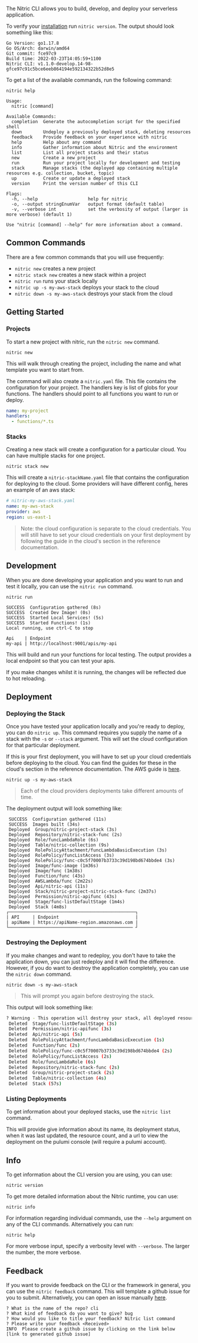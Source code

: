 The Nitric CLI allows you to build, develop, and deploy your serverless application.

To verify your [installation](/docs/installation) run `nitric version`. The output should look something like this:

```
Go Version: go1.17.8
Go OS/Arch: darwin/amd64
Git commit: fce97c9
Build time: 2022-03-23T14:05:59+1100
Nitric CLI: v1.1.0-develop.14-98-gfce97c91c5bce6eeb864194e592134322b52d8e5
```

To get a list of the available commands, run the following command:

```
nitric help

Usage:
  nitric [command]

Available Commands:
  completion  Generate the autocompletion script for the specified shell
  down        Undeploy a previously deployed stack, deleting resources
  feedback    Provide feedback on your experience with nitric
  help        Help about any command
  info        Gather information about Nitric and the environment
  list        List all project stacks and their status
  new         Create a new project
  run         Run your project locally for development and testing
  stack       Manage stacks (the deployed app containing multiple resources e.g. collection, bucket, topic)
  up          Create or update a deployed stack
  version     Print the version number of this CLI

Flags:
  -h, --help                   help for nitric
  -o, --output stringEnumVar   output format (default table)
  -v, --verbose int            set the verbosity of output (larger is more verbose) (default 1)

Use "nitric [command] --help" for more information about a command.
```

## Common Commands

There are a few common commands that you will use frequently:

- `nitric new` creates a new project
- `nitric stack new` creates a new stack within a project
- `nitric run` runs your stack locally
- `nitric up -s my-aws-stack` deploys your stack to the cloud
- `nitric down -s my-aws-stack` destroys your stack from the cloud

## Getting Started

### Projects

To start a new project with nitric, run the `nitric new` command.

```
nitric new
```

This will walk through creating the project, including the name and what template you want to start from.

The command will also create a `nitric.yaml` file. This file contains the configuration for your project. The handlers key is list of globs for your functions. The handlers should point to all functions you want to run or deploy.

```yaml
name: my-project
handlers:
  - functions/*.ts
```

### Stacks

Creating a new stack will create a configuration for a particular cloud. You can have multiple stacks for one project.

```
nitric stack new
```

This will create a `nitric-stackName.yaml` file that contains the configuration for deploying to the cloud. Some providers will have different config, heres an example of an aws stack:

```yaml
# nitric-my-aws-stack.yaml
name: my-aws-stack
provider: aws
region: us-east-1
```

> Note: the cloud configuration is separate to the cloud credentials.
> You will still have to set your cloud credentials on your first deployment by following the guide in the cloud's section in the reference documentation.

## Development

When you are done developing your application and you want to run and test it locally, you can use the `nitric run` command.

```
nitric run

SUCCESS  Configuration gathered (8s)
SUCCESS  Created Dev Image! (0s)
SUCCESS  Started Local Services! (5s)
SUCCESS  Started Functions! (1s)
Local running, use ctrl-C to stop

Api    | Endpoint
my-api | http://localhost:9001/apis/my-api
```

This will build and run your functions for local testing. The output provides a local endpoint so that you can test your apis.

If you make changes whilst it is running, the changes will be reflected due to hot reloading.

## Deployment

### Deploying the Stack

Once you have tested your application locally and you're ready to deploy, you can do `nitric up`. This command requires you supply the name of a stack with the `-s` or `--stack` argument. This will set the cloud configuration for that particular deployment.

If this is your first deployment, you will have to set up your cloud credentials before deploying to the cloud. You can find the guides for these in the cloud's section in the reference documentation. The AWS guide is [here](/docs/reference/aws).

```
nitric up -s my-aws-stack
```

> Each of the cloud providers deployments take different amounts of time.

The deployment output will look something like:

```
 SUCCESS  Configuration gathered (11s)
 SUCCESS  Images built (34s)
 Deployed  Group/nitric-project-stack (3s)
 Deployed  Repository/nitric-stack-func (2s)
 Deployed  Role/funcLambdaRole (6s)
 Deployed  Table/nitric-collection (9s)
 Deployed  RolePolicyAttachment/funcLambdaBasicExecution (3s)
 Deployed  RolePolicy/funcListAccess (3s)
 Deployed  RolePolicy/func-c0c5f70007b3733c39d198bd674bbde4 (3s)
 Deployed  Image/func-image (1m36s)
 Deployed  Image/func (1m38s)
 Deployed  Function/func (43s)
 Deployed  AWSLambda/func (2m22s)
 Deployed  Api/nitric-api (11s)
 Deployed  Stack/nitric-project-nitric-stack-func (2m37s)
 Deployed  Permission/nitric-apifunc (43s)
 Deployed  Stage/func-listDefaultStage (1m4s)
 Deployed  Stack (4m8s)
┌────────────────────────────────────────────────┐
| API     | Endpoint                             |
| apiName | https://apiName-region.amazonaws.com |
└─────────────────────────────────────────────── ┘
```

### Destroying the Deployment

If you make changes and want to redeploy, you don't have to take the application down, you can just redeploy and it will find the difference. However, if you do want to destroy the application completely, you can use the `nitric down` command.

```
nitric down -s my-aws-stack
```

> This will prompt you again before destroying the stack.

This output will look something like:

```bash
? Warning - This operation will destroy your stack, all deployed resources will be removed. Are you sure you want to proceed? Yes
 Deleted  Stage/func-listDefaultStage (3s)
 Deleted  Permission/nitric-apifunc (3s)
 Deleted  Api/nitric-api (5s)
 Deleted  RolePolicyAttachment/funcLambdaBasicExecution (1s)
 Deleted  Function/func (2s)
 Deleted  RolePolicy/func-c0c5f70007b3733c39d198bd674bbde4 (2s)
 Deleted  RolePolicy/funcListAccess (2s)
 Deleted  Role/funcLambdaRole (6s)
 Deleted  Repository/nitric-stack-func (2s)
 Deleted  Group/nitric-project-stack (2s)
 Deleted  Table/nitric-collection (4s)
 Deleted  Stack (57s)
```

### Listing Deployments

To get information about your deployed stacks, use the `nitric list` command.

This will provide give information about its name, its deployment status, when it was last updated, the resource count, and a url to view the deployment on the pulumi console (will require a pulumi account).

## Info

To get information about the CLI version you are using, you can use:

```
nitric version
```

To get more detailed information about the Nitric runtime, you can use:

```
nitric info
```

For information regarding individual commands, use the `--help` argument on any of the CLI commands. Alternatively you can run:

```
nitric help
```

For more verbose input, specify a verbosity level with `--verbose`. The larger the number, the more verbose.

## Feedback

If you want to provide feedback on the CLI or the framework in general, you can use the `nitric feedback` command. This will template a github issue for you to submit. Alternatively, you can open an issue manually [here](https://github.com/nitrictech/cli/issues/new/choose).

```
? What is the name of the repo? cli
? What kind of feedback do you want to give? bug
? How would you like to title your feedback? Nitric list command
? Please write your feedback <Received>
INFO  Please create a github issue by clicking on the link below
[link to generated github issue]
```
